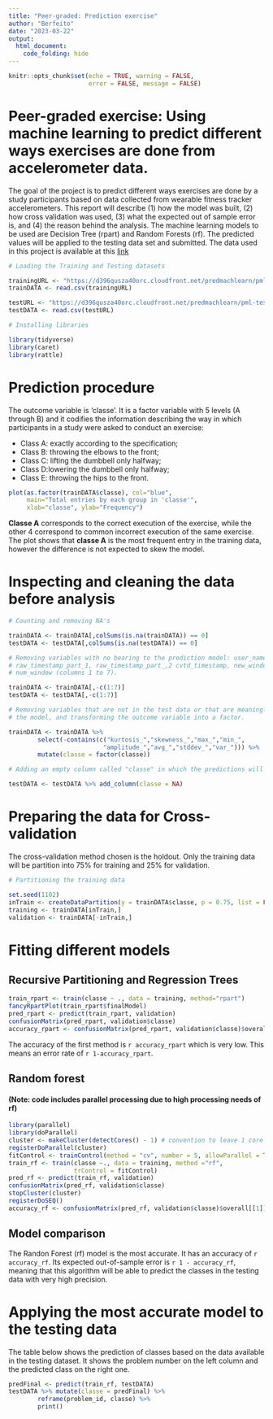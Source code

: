```yaml
---
title: "Peer-graded: Prediction exercise"
author: "Berfeito"
date: "2023-03-22"
output:
  html_document:
    code_folding: hide
---
```


```r
knitr::opts_chunk$set(echo = TRUE, warning = FALSE,
                      error = FALSE, message = FALSE)
```

# Peer-graded exercise: Using machine learning to predict different ways exercises are done from accelerometer data.

The goal of the project is to predict different ways exercises are done by a study participants based on data collected from wearable fitness tracker accelerometers. This report will describe (1) how the model was built, (2) how cross validation was used, (3) what the expected out of sample error is, and (4) the reason behind the analysis. The machine learning models to be used are Decision Tree (rpart) and Random Forests
(rf). The predicted values will be applied to the testing data set and submitted. The
data used in this project is available at this [link](http://web.archive.org/web/20161224072740/http:/groupware.les.inf.puc-rio.br/har)

```r
# Loading the Training and Testing datasets

trainingURL <- "https://d396qusza40orc.cloudfront.net/predmachlearn/pml-training.csv"
trainDATA <- read.csv(trainingURL)

testURL <- "https://d396qusza40orc.cloudfront.net/predmachlearn/pml-testing.csv"
testDATA <- read.csv(testURL)
```

```r
# Installing libraries

library(tidyverse)
library(caret)
library(rattle)
```

# Prediction procedure

The outcome variable is 'classe'. It is a factor variable with 5 levels (A
through B) and it codifies the information describing the way in which
participants in a study were asked to conduct an exercise:

* Class A: exactly according to the specification; 
* Class B: throwing the elbows to the front; 
* Class C: lifting the dumbbell only halfway; 
* Class D:lowering the dumbbell only halfway; 
* Class E: throwing the hips to the front.

```r
plot(as.factor(trainDATA$classe), col="blue",
     main="Total entries by each group in 'classe'",
     xlab="classe", ylab="Frequency")
```

**Classe A** corresponds to the correct execution of the exercise, while the other 4
correspond to common incorrect execution of the same exercise. The plot shows that **classe A** is the most frequent entry in the training data, however the difference is not expected to skew the model. 

# Inspecting and cleaning the data before analysis

```r
# Counting and removing NA's

trainDATA <- trainDATA[,colSums(is.na(trainDATA)) == 0]
testDATA <- testDATA[,colSums(is.na(testDATA)) == 0]
```
```r
# Removing variables with no bearing to the prediction model: user_name,
# raw_timestamp_part_1, raw_timestamp_part_,2 cvtd_timestamp, new_window, and
# num_window (columns 1 to 7). 

trainDATA <- trainDATA[,-c(1:7)]
testDATA <- testDATA[,-c(1:7)]
```

```r
# Removing variables that are not in the test data or that are meaningless for
# the model, and transforming the outcome variable into a factor.

trainDATA <- trainDATA %>%
        select(-contains(c("kurtosis_","skewness_","max_","min_",
                          "amplitude_","avg_","stddev_","var_"))) %>%
        mutate(classe = factor(classe))

# Adding an empty column called "classe" in which the predictions will be added at the end.

testDATA <- testDATA %>% add_column(classe = NA)
```

# Preparing the data for Cross-validation

The cross-validation method chosen is the holdout. Only the training data will be partition into 75% for training and 25% for validation.

```r
# Partitioning the training data

set.seed(1102)
inTrain <- createDataPartition(y = trainDATA$classe, p = 0.75, list = FALSE)
training <- trainDATA[inTrain,]
validation <- trainDATA[-inTrain,]
```

# Fitting different models

## Recursive Partitioning and Regression Trees

```r
train_rpart <- train(classe ~ ., data = training, method="rpart")
fancyRpartPlot(train_rpart$finalModel)
pred_rpart <- predict(train_rpart, validation)
confusionMatrix(pred_rpart, validation$classe)
accuracy_rpart <- confusionMatrix(pred_rpart, validation$classe)$overall[[1]]
```

The accuracy of the first method is `r accuracy_rpart` which is very low. This means an error rate of `r 1-accuracy_rpart`.  

## Random forest
#### (Note: code includes parallel processing due to high processing needs of rf)

```r
library(parallel)
library(doParallel)
cluster <- makeCluster(detectCores() - 1) # convention to leave 1 core for OS
registerDoParallel(cluster)
fitControl <- trainControl(method = "cv", number = 5, allowParallel = TRUE)
train_rf <- train(classe ~., data = training, method ="rf",
                  trControl = fitControl)
pred_rf <- predict(train_rf, validation)
confusionMatrix(pred_rf, validation$classe)
stopCluster(cluster)
registerDoSEQ()
accuracy_rf <- confusionMatrix(pred_rf, validation$classe)$overall[[1]]
```

## Model comparison

The Randon Forest (rf) model is the most accurate. It has an accuracy of `r accuracy_rf`. Its expected out-of-sample error is `r 1 - accuracy_rf`, meaning that this algorithm will be able to predict the classes in the testing data with very high precision.

# Applying the most accurate model to the testing data

The table below shows the prediction of classes based on the data available in the testing dataset. It shows the problem number on the left column and the predicted class on the right one.

```r
predFinal <- predict(train_rf, testDATA)
testDATA %>% mutate(classe = predFinal) %>%
        reframe(problem_id, classe) %>%
        print()
```
